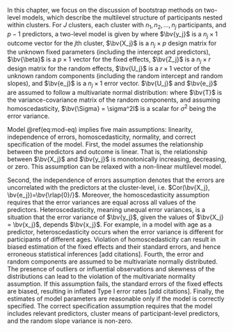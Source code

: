 In this chapter, we focus on the discussion of bootstrap methods on two-level models, which describe the multilevel structure of participants nested within clusters. For $J$ clusters, each cluster with $n_1, n_2, \dots, n_j$ participants, and $p-1$ predictors, a two-level model is given by
\begin{equation}
\bv{y_j} = \bv{X_j}\bv{\beta} + \bv{Z_j} \bv{U_j} + \bv{\epsilon}_j
(\#eq:mod-eq)
\end{equation}
where $\bv{y_j}$ is a $n_j \times 1$ outcome vector for the $j$th cluster, $\bv{X_j}$ is a $n_j \times p$ design matrix for the unknown fixed parameters (including the intercept and predictors), $\bv{\beta}$ is a $p \times 1$ vector for the fixed effects, $\bv{Z_j}$ is a $n_j \times r$ design matrix for the random effects, $\bv{U_j}$ is a $r \times 1$ vector of the unknown random components (including the random intercept and random slopes), and $\bv{e_j}$ is a $n_j \times 1$  error vector. $\bv{U_j}$ and $\bv{e_j}$ are assumed to follow a multivariate normal distribution:
<!-- YZ: Maybe add a sentence what r is -->
\begin{equation}
\begin{pmatrix}
\bv{\epsilon_j} \\ \bv{U_j}
\end{pmatrix}
\sim
\mathcal{N}
\left[
\begin{pmatrix}
\bv{\rlap{0}/} \\ \bv{\rlap{0}/}
\end{pmatrix}, 
\begin{pmatrix}
\bv{\Sigma} & \bv{\rlap{0}/} \\
\bv{\rlap{0}/} & \bv{T}
\end{pmatrix}
\right]
\end{equation}
where $\bv{T}$ is the variance-covariance matrix of the random components, and assuming homoscedasticity, $\bv{\Sigma} = \sigma^2I$ is a scalar for $\sigma^2$ being the error variance. 

Model\ \@ref(eq:mod-eq) implies five main assumptions: linearity, independence of errors, homoscedasticity, normality, and correct specification of the model. First, the model assumes the relationship between the predictors and outcome is linear. That is, the relationship between $\bv{X_j}$ and $\bv{y_j}$ is monotonically increasing, decreasing, or zero. This assumption can be relaxed with a non-linear multilevel model. 

Second, the independence of errors assumption denotes that the errors are uncorrelated with the predictors at the cluster-level, i.e. $Cor(\bv{X_j}, \bv{e_j})=\bv{\rlap{0}/}$. Moreover, the homoscedasticity assumption requires that the error variances are equal across all values of the predictors. Heteroscedasticity, meaning unequal error variances, is a situation that the error variance of $\bv{y_j}$, given the values of $\bv{X_j} = \bv{x_j}$, depends $\bv{x_j}$. For example, in a model with age as a predictor, heteroscedasticity occurs when the error variance is different for participants of different ages. Violation of homoscedasticity can result in biased estimation of the fixed effects and their standard errors, and hence erroneous statistical inferences [add citations]. 
<!-- YZ: Heteroscedasticity in mlm can be at two levels. I think it'll be helpful to mention MLM also requires equal variances of random effects.  -->
Fourth, the error and random components are assumed to be multivariate normally distributed. The presence of outliers or influential observations and skewness of the distributions can lead to the violation of the multivariate normality assumption. If this assumption fails, the standard errors of the fixed effects are biased, resulting in inflated Type I error rates [add citations]. Finally, the estimates of model parameters are reasonable only if the model is correctly specified. The correct specification assumption requires that the model includes relevant predictors, cluster means of participant-level predictors, and the random slope variance is non-zero.